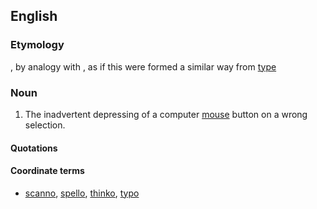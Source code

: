 ==English==

===Etymology===
{{suffix|click|o}}, by analogy with {{term|typo}}, as if this were formed a similar way from [[type]]

===Noun===
{{en-noun}}

# {{internet|computing|slang|neologism}} The inadvertent depressing of a computer [[mouse]] button on a wrong selection.

====Quotations====
{{seecites}}

====Coordinate terms====
* [[scanno]], [[spello]], [[thinko]], [[typo]]